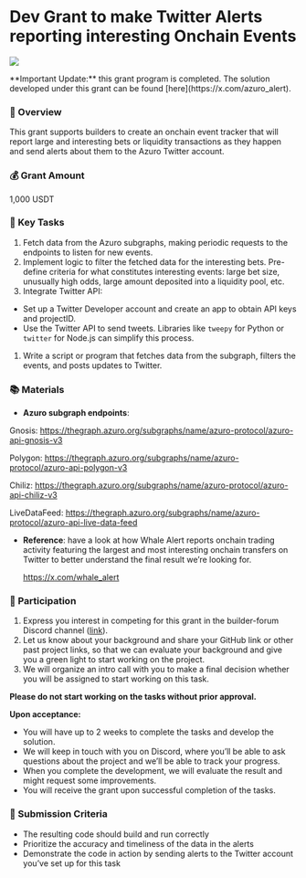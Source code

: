 
# Dev Grant to make Twitter Alerts reporting interesting Onchain Events

<Image
  src="/images/community/twitter.png"
  width={2000}
  height={700}
/>

<Callout type="warning">
  **Important Update:** this grant program is completed.
  The solution developed under this grant can be found [here](https://x.com/azuro_alert).
</Callout>

### 🌟 Overview

This grant supports builders to create an onchain event tracker that will report large and interesting bets or liquidity transactions as they happen and send alerts about them to the Azuro Twitter account. 

### 💰 Grant Amount

1,000 USDT

### 🎯 Key Tasks

1. Fetch data from the Azuro subgraphs, making periodic requests to the endpoints to listen for new events.
2. Implement logic to filter the fetched data for the interesting bets. Pre-define criteria for what constitutes interesting events: large bet size, unusually high odds, large amount deposited into a liquidity pool, etc.
3. Integrate Twitter API:
- Set up a Twitter Developer account and create an app to obtain API keys and projectID.
- Use the Twitter API to send tweets. Libraries like `tweepy` for Python or `twitter` for Node.js can simplify this process.
1. Write a script or program that fetches data from the subgraph, filters the events, and posts updates to Twitter.

### 📚 Materials

- **Azuro subgraph endpoints**:

Gnosis: https://thegraph.azuro.org/subgraphs/name/azuro-protocol/azuro-api-gnosis-v3

Polygon: https://thegraph.azuro.org/subgraphs/name/azuro-protocol/azuro-api-polygon-v3

Chiliz: https://thegraph.azuro.org/subgraphs/name/azuro-protocol/azuro-api-chiliz-v3

LiveDataFeed: https://thegraph.azuro.org/subgraphs/name/azuro-protocol/azuro-api-live-data-feed


- **Reference**: have a look at how Whale Alert reports onchain trading activity featuring the largest and most interesting onchain transfers on Twitter to better understand the final result we’re looking for.
    
    https://x.com/whale_alert
    

### 🤝 Participation

1. Express you interest in competing for this grant in the builder-forum Discord channel ([link](https://discord.gg/azuro)). 
2. Let us know about your background and share your GitHub link or other past project links, so that we can evaluate your background and give you a green light to start working on the project. 
3. We will organize an intro call with you to make a final decision whether you will be assigned to start working on this task. 

**Please do not start working on the tasks without prior approval.**

**Upon acceptance:**

- You will have up to 2 weeks to complete the tasks and develop the solution.
- We will keep in touch with you on Discord, where you’ll be able to ask questions about the project and we’ll be able to track your progress.
- When you complete the development, we will evaluate the result and might request some improvements.
- You will receive the grant upon successful completion of the tasks.

### 📘 Submission Criteria

- The resulting code should build and run correctly
- Prioritize the accuracy and timeliness of the data in the alerts
- Demonstrate the code in action by sending alerts to the Twitter account you’ve set up for this task